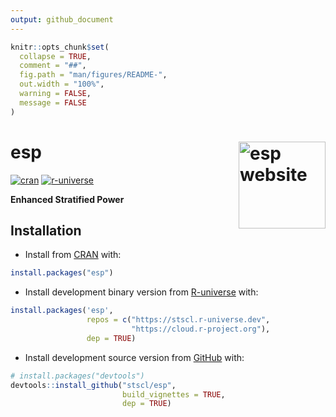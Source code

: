 ```yaml
---
output: github_document
---
```


<!-- README.md is generated from README.Rmd. Please edit that file -->

```r
knitr::opts_chunk$set(
  collapse = TRUE,
  comment = "##",
  fig.path = "man/figures/README-",
  out.width = "100%",
  warning = FALSE,
  message = FALSE
)
```

# esp <a href="https://stscl.github.io/esp/"><img src="man/figures/logo.png" align="right" height="139" alt="esp website" /></a>

<!-- badges: start -->
[![cran](https://www.r-pkg.org/badges/version/esp)](https://CRAN.R-project.org/package=esp) 
[![r-universe](https://stscl.r-universe.dev/badges/esp?color=cyan)](https://stscl.r-universe.dev/esp)
<!-- badges: end -->

**Enhanced Stratified Power**

## Installation

- Install from [CRAN](https://CRAN.R-project.org/package=esp) with:

``` r
install.packages("esp")
```

- Install development binary version from [R-universe](https://stscl.r-universe.dev/esp) with:

``` r
install.packages('esp',
                 repos = c("https://stscl.r-universe.dev",
                           "https://cloud.r-project.org"),
                 dep = TRUE)
```

- Install development source version from [GitHub](https://github.com/stscl/esp) with:

``` r
# install.packages("devtools")
devtools::install_github("stscl/esp",
                         build_vignettes = TRUE,
                         dep = TRUE)
```
